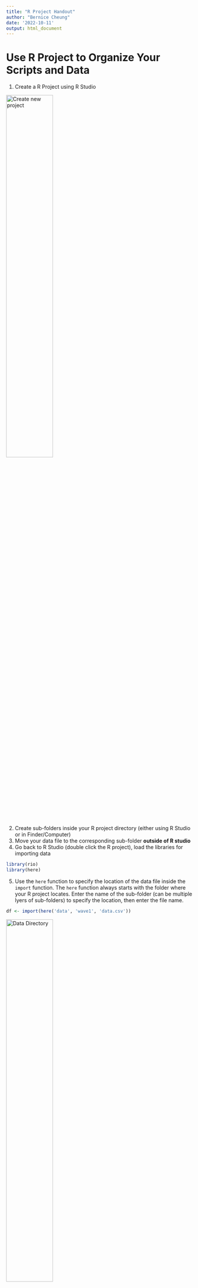 ```yaml
---
title: "R Project Handout"
author: "Bernice Cheung"
date: '2022-10-11'
output: html_document
---
```


# Use R Project to Organize Your Scripts and Data

1. Create a R Project using R Studio

![](`r here::here("labs", "resources", "lab1", "new_project", "new_project.png")` "Create new project"){width=50% height=50%}

2. Create sub-folders inside your R project directory (either using R Studio or in Finder/Computer)
3. Move your data file to the corresponding sub-folder **outside of R studio**
4. Go back to R Studio (double click the R project), load the libraries for importing data

```r
library(rio)
library(here)
```

5. Use the `here` function to specify the location of the data file inside the `import` function. The `here` function always starts with the folder where your R project locates. Enter the name of the sub-folder (can be multiple lyers of sub-folders) to specify the location, then enter the file name. 

```r
df <- import(here('data', 'wave1', 'data.csv'))
```

![](`r here::here("labs", "resources", "lab2", "file_dir.png")` "Data Directory"){width=50% height=50%}

Check more information about R project [here]((https://martinctc.github.io/blog/rstudio-projects-and-working-directories-a-beginner%27s-guide/))


# Common Error Messages

`Couldn't find the file`: 

1. check if your R project is open in R Studio (**Always open your r script by double clicking the R project**)
![](`r here::here("labs", "resources", "lab2", "r_project.png")` "Data Directory"){width=50% height=50%}

2. check if the file is inside the sub-folder you specify in `here`. 
3. check the file name and the file extension name. 

